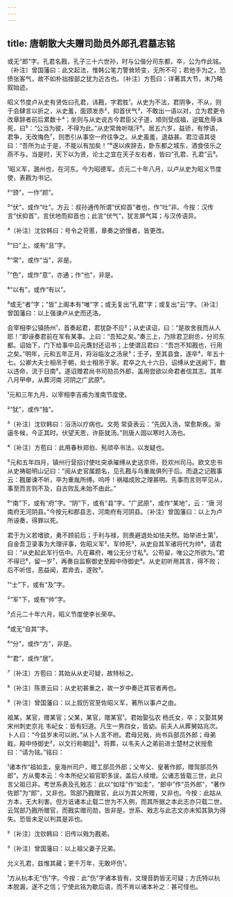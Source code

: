 ```yaml
---
---
---
```

title: 唐朝散大夫赠司勋员外郎孔君墓志铭
---







或无“郎”字。孔君名戡，孔子三十六世孙，时与公偕分司东都，卒，公为作此铭。〔补注〕曾国藩曰：此文起法，惟韩公笔力警耸矫变，无所不可；若他手为之，恐偾张客气，故不如朴拙按部之犹为近古也。〔补注〕方苞曰：详著其大节，末乃略叙始迹。

昭义节度卢从史有贤佐曰孔君，讳戡，字君胜¹。从史为不法，君阴争，不从，则于会肆言以折之，从史羞，面颈发赤²，抑首伏气³，不敢出一语以对，立为君更令改章辞者前后累数十⁴；坐则与从史说古今君臣父子道，顺则受成福，逆辄危辱诛死，曰⁵：“公当为彼，不得为此。”从史常耸听喘汗⁶。居五六岁，益骄，有悖语，君争，无改悔色⁷，则悉引从事空一府往争之。从史虽羞，退益甚。君泣语其徒曰：“吾所为止于是，不能以有加矣！”⁸遂以疾辞去，卧东都之城东，酒食伎乐之燕不与。当是时，天下以为贤，论士之宜在天子左右者，皆曰“孔君、孔君”云⁹。

¹昭义军，潞州也，在河东。今为昭德军。贞元二十年八月，以卢从史为昭义节度使，表戡为书记。

²“颈”，一作“颜”。

³“伏”，或作“吐”。方云：叔孙通传所谓“伏抑首”者也，作“吐”非。今按：汉传言“伏抑首”，言伏地而抑首也；此言“伏气”，犹言屏气耳；与汉传语异。

⁴〔补注〕沈钦韩曰：号令之苛慝，章奏之骄慢者，皆更改。

⁵“曰”上，或有“且”字。

⁶“常”，或作“当”，非是。

⁷“色”，或作“意”，亦通；作“也”，非是。

⁸“以有”，或作“有以”。

⁹或无“者”字；“皆”上阁本有“唯”字；或无复出“孔君”字；或复出“云”字。〔补注〕曾国藩曰：以上强谏卢从史而还洛。

会宰相李公镇扬州¹，首奏起君，君犹卧不应²；从史读诏，曰：“是故舍我而从人耶！”即诬奏君前在军有某事。上曰：“吾知之矣。”奏三上，乃除君卫尉丞，分司东都。诏始下，门下给事中吕元膺封还诏书；上使谓吕君曰：“吾岂不知戡也，行用之矣。”明年，元和五年正月，将浴临汝之汤泉³；壬子，至其县食，遂卒⁴，年五十七。公卿大夫士相吊于朝，处士相吊于家。君卒之九十六日，诏缚从史送阙下，数以违命，流于日南⁵。遂诏赠君尚书司勋员外郎，盖用尝欲以命君者信其志。其年八月甲申，从葬河南 河阴之广武原⁶。

¹元和三年九月，以宰相李吉甫为淮南节度使。

²“犹”，或作“独”。

³〔补注〕沈钦韩曰：浴汤以疗病也。文苑 常袞表云：“先因入汤，常愈斯疾。渐逼冬候，今正其时。伏望天恩，许臣就汤。”则唐人固以寒时入汤也。

⁴〔补注〕方苞曰：此用春秋郑伯、髡顽卒书法，以发疑也。

⁵元和五年四月，镇州行营招讨使吐突承璀缚从史送京师，贬欢州司马。欧文忠书从史祷聪明山记曰：“阅从史官属题名，见孔戡与乌重胤俱列于后。而退之记戡事云：戡屡谏不听，卒为重胤所缚。呜呼！祸福成败之理甚明。先事而言则罕见从，事至而言则不及，自古败乱未始不由此。”

⁶“南”下，或有“府”字。“阴”下，或有“县”字。“广武原”，或作“某地”，云：“唐 河南府无河阴县。”今按元和郡县志，河南府有河阴县。〔补注〕曾国藩曰：以上为卢所诬奏，得罪以死。

君于为义若嗜欲，勇不顾前后；于利与禄，则畏避退处如怯夫然。始举进士第¹，自金吾卫录事为大理评事，佐昭义军²。军帅死³，从史自其军诸将代为帅⁴，请君曰：“从史起此军行伍中。凡在幕府，唯公无分寸私⁵。公苟留，唯公之所欲为。”君不得已⁶，留一岁⁷，再奏自监察御史至殿中侍御史⁸。从史初听用其言，得不败；后不听信，恶益闻，君弃去，遂败⁹。

¹“士”下，或有“及”字。

²“军”下，或有“帅”字。

³贞元二十年六月，昭义节度使李长荣卒。

⁴或无“自其”字。

⁵“分”，或作“方”，非是。

⁶“君”，或作“居”。

⁷〔补注〕方苞曰：其始从从史可疑，故特标之。

⁸〔补注〕陈景云曰：从史初甚重之，故一岁中奏迁其官者再也。

⁹〔补注〕曾国藩曰：以上叙历官至佐昭义军，著所以事卢之由。

祖某，某官，赠某官；父某，某官，赠某官¹。君始娶弘农 杨氏女，卒；又娶其舅宋州刺史京兆 韦屺女：皆有妇道。凡生一男四女，皆幼。前夫人从葬舅姑兆次。卜人曰：“今兹岁未可以祔。”从卜人言不祔。君母兄戣，尚书兵部员外郎；母弟戢，殿中侍御史²，以文行称朝廷³。将葬，以韦夫人之弟前进士楚材之状授愈曰：“请为铭。”铭曰：

¹诸本作“祖如圭，皇海州司户，赠工部员外郎；父岑父、皇著作郎，赠驾部员外郎”。方从蜀本云：今本所纪父祖官职多误，盖后人续增。公诸志皆载三世，此只言父祖已非。考世系表及孔戣志：此以“如珪”作“如圭”，“郎中”作“员外郎”，“著作佐郎”为“郎”，又非也。驾部乃戡赠官，此以为其父所赠，又非也。今按：此姑从方本，无大利害。但方诋诸本止载二世为不入例，而其所据之本此志亦只载二世。云驾部乃戡所赠官，而戡实赠司勋，皆非是。世系、戣志与此志文亦未知其孰为得失。恐皆未足以判其是非也。

²〔补注〕沈钦韩曰：旧传以戣为戡弟。

³〔补注〕曾国藩曰：以上祖父妻子兄弟。

允义孔君，兹惟其藏；更千万年，无敢坏伤¹。

¹方从杭本无“伤”字。今按：此“伤”字诸本皆有，文理音韵皆无可疑；方氏特以杭本脱漏，遂不之信；宁使此铭为歇后语，而不肯以诸本补之：甚可怪也。